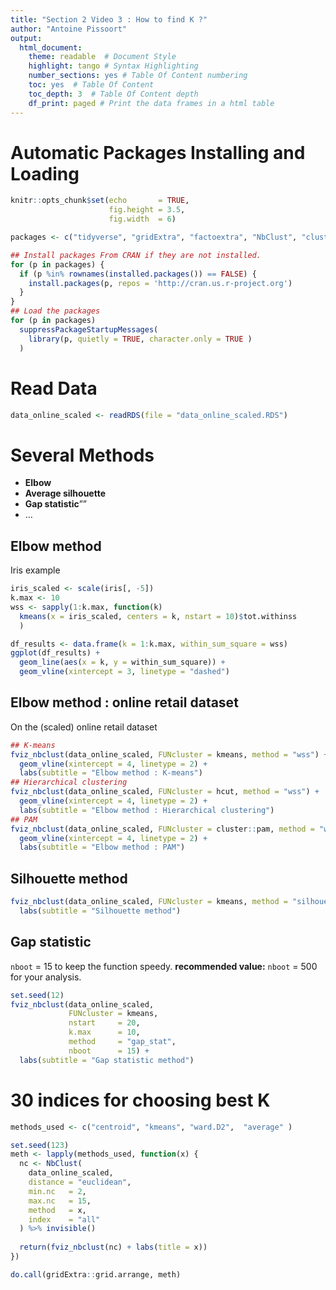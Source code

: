 ```yaml
---
title: "Section 2 Video 3 : How to find K ?"
author: "Antoine Pissoort"
output: 
  html_document:  
    theme: readable  # Document Style
    highlight: tango # Syntax Highlighting
    number_sections: yes # Table Of Content numbering
    toc: yes  # Table Of Content
    toc_depth: 3  # Table Of Content depth
    df_print: paged # Print the data frames in a html table
---
```

  
  
# Automatic Packages Installing and Loading 
  
```r
knitr::opts_chunk$set(echo       = TRUE,
                      fig.height = 3.5,
                      fig.width  = 6)

packages <- c("tidyverse", "gridExtra", "factoextra", "NbClust", "cluster")

## Install packages From CRAN if they are not installed.
for (p in packages) {
  if (p %in% rownames(installed.packages()) == FALSE) {
    install.packages(p, repos = 'http://cran.us.r-project.org')
  }
}
## Load the packages
for (p in packages)
  suppressPackageStartupMessages(
    library(p, quietly = TRUE, character.only = TRUE ) 
  )
```

# Read Data

```r
data_online_scaled <- readRDS(file = "data_online_scaled.RDS")
```


# Several Methods 

* **Elbow** 
* **Average silhouette**
* **Gap statistic**""
* ... 
 
## Elbow method

Iris example 
```r
iris_scaled <- scale(iris[, -5])
k.max <- 10
wss <- sapply(1:k.max, function(k)
  kmeans(x = iris_scaled, centers = k, nstart = 10)$tot.withinss
  )

df_results <- data.frame(k = 1:k.max, within_sum_square = wss)
ggplot(df_results) +
  geom_line(aes(x = k, y = within_sum_square)) + 
  geom_vline(xintercept = 3, linetype = "dashed")
```

## Elbow method : online retail dataset

On the (scaled) online retail dataset
```r
## K-means
fviz_nbclust(data_online_scaled, FUNcluster = kmeans, method = "wss") +
  geom_vline(xintercept = 4, linetype = 2) +
  labs(subtitle = "Elbow method : K-means")
## Hierarchical clustering
fviz_nbclust(data_online_scaled, FUNcluster = hcut, method = "wss") +
  geom_vline(xintercept = 4, linetype = 2) +
  labs(subtitle = "Elbow method : Hierarchical clustering")
## PAM 
fviz_nbclust(data_online_scaled, FUNcluster = cluster::pam, method = "wss") +
  geom_vline(xintercept = 4, linetype = 2) +
  labs(subtitle = "Elbow method : PAM")
```

## Silhouette method
```r
fviz_nbclust(data_online_scaled, FUNcluster = kmeans, method = "silhouette") +
  labs(subtitle = "Silhouette method")
```


##  Gap statistic
`nboot` = 15 to keep the function speedy.
**recommended value:** `nboot` = 500 for your analysis.
```r
set.seed(12)
fviz_nbclust(data_online_scaled,
             FUNcluster = kmeans,
             nstart     = 20, 
             k.max      = 10, 
             method     = "gap_stat",
             nboot      = 15) +
  labs(subtitle = "Gap statistic method")
```



# 30 indices for choosing best K

```r
methods_used <- c("centroid", "kmeans", "ward.D2",  "average" )

set.seed(123)
meth <- lapply(methods_used, function(x) {
  nc <- NbClust(
    data_online_scaled,
    distance = "euclidean",
    min.nc   = 2,
    max.nc   = 15,
    method   = x,
    index    = "all"
  ) %>% invisible()
  
  return(fviz_nbclust(nc) + labs(title = x))
})

do.call(gridExtra::grid.arrange, meth)
```






